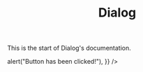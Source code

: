 

<Meta title="Components/Dialog" />

<header className="docs-title">
  <div>
    <h1 className="docs-title__text">Dialog</h1>
  </div>
</header>

<nav className="docs-content">
  <p>This is the start of Dialog's documentation.</p>

  <Preview>
    <Story name="Standard Dialog">
      <Fragment>
        <StandardDialog
          title="Standard Dialog Title"
          content="One elephant. Two elephants. Three elephants."
          buttonProps={{
            text: "click it!",
            onClick: () => alert("Button has been clicked!"),
          }}
        />
      </Fragment>
    </Story>
  </Preview>

  <Props of={StandardDialog} />
</nav>
